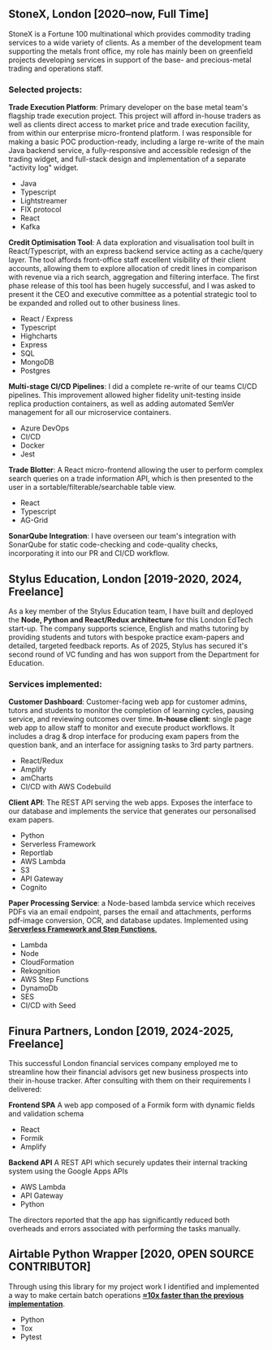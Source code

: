 ## StoneX, London [2020<span>&#8211;</span>now, Full Time]

StoneX is a Fortune 100 multinational which provides commodity trading services to a wide variety of clients. As a member of the development team supporting the metals front office, my role has mainly been on greenfield projects developing services in support of the base- and precious-metal trading and operations staff.

### Selected projects:

**Trade Execution Platform**: Primary developer on the base metal team's flagship trade execution project. This project will afford in-house traders as well as clients direct access to market price and trade execution facility, from within our enterprise micro-frontend platform. I was responsible for making a basic POC production-ready, including a large re-write of the main Java backend service, a fully-responsive and accessible redesign of the trading widget, and full-stack design and implementation of a separate "activity log" widget.

-   Java
-   Typescript
-   Lightstreamer
-   FIX protocol
-   React
-   Kafka

**Credit Optimisation Tool**: A data exploration and visualisation tool built in React/Typescript, with an express backend service acting as a cache/query layer. The tool affords front-office staff excellent visibility of their client accounts, allowing them to explore allocation of credit lines in comparison with revenue via a rich search, aggregation and filtering interface. The first phase release of this tool has been hugely successful, and I was asked to present it the CEO and executive committee as a potential strategic tool to be expanded and rolled out to other business lines.

-   React / Express
-   Typescript
-   Highcharts
-   Express
-   SQL
-   MongoDB
-   Postgres

**Multi-stage CI/CD Pipelines**: I did a complete re-write of our teams CI/CD pipelines. This improvement allowed higher fidelity unit-testing inside replica production containers, as well as adding automated SemVer management for all our microservice containers.

-   Azure DevOps
-   CI/CD
-   Docker
-   Jest

**Trade Blotter**: A React micro-frontend allowing the user to perform complex search queries on a trade information API, which is then presented to the user in a sortable/filterable/searchable table view.

-   React
-   Typescript
-   AG-Grid

**SonarQube Integration**: I have overseen our team's integration with SonarQube for static code-checking and code-quality checks, incorporating it into our PR and CI/CD workflow.

## Stylus Education, London [2019-2020, 2024, Freelance]

As a key member of the Stylus Education team, I have built and deployed the **Node, Python and React/Redux architecture** for this London EdTech start-up. The company supports science, English and maths tutoring by providing students and tutors with bespoke practice exam-papers and detailed, targeted feedback reports. As of 2025, Stylus has secured it's second round of VC funding and has won support from the Department for Education.

### Services implemented:

**Customer Dashboard**: Customer-facing web app for customer admins, tutors and students to monitor the completion of learning cycles, pausing service, and reviewing outcomes over time.
**In-house client**: single page web app to allow staff to monitor and execute product workflows. It includes a drag & drop interface for producing exam papers from the question bank, and an interface for assigning tasks to 3rd party partners.

-   React/Redux
-   Amplify
-   amCharts
-   CI/CD&nbsp;with&nbsp;AWS&nbsp;Codebuild

**Client API**: The REST API serving the web apps. Exposes the interface to our database and implements the service that generates our personalised exam papers.

-   Python
-   Serverless&nbsp;Framework
-   Reportlab
-   AWS&nbsp;Lambda
-   S3
-   API&nbsp;Gateway
-   Cognito

**Paper Processing Service**: a Node-based lambda service which receives PDFs via an email endpoint, parses the email and attachments, performs pdf-image conversion, OCR, and database updates. Implemented using [**Serverless Framework and Step Functions**.](https://medium.com/swlh/how-to-add-human-decision-making-into-automated-workflows-using-aws-step-functions-serverless-46c0a3412fe4)

-   Lambda
-   Node
-   CloudFormation
-   Rekognition
-   AWS Step Functions
-   DynamoDb
-   SES
-   CI/CD with Seed

## Finura Partners, London [2019, 2024-2025, Freelance]

This successful London financial services company employed me to streamline how their financial advisors get new business prospects into their in-house tracker. After consulting with them on their requirements I delivered:

**Frontend SPA** A web app composed of a Formik form with dynamic fields and validation schema

-   React
-   Formik
-   Amplify

**Backend API** A REST API which securely updates their internal tracking system using the Google Apps APIs

-   AWS Lambda
-   API Gateway
-   Python

The directors reported that the app has significantly reduced both overheads and errors associated with performing the tasks manually.

## Airtable Python Wrapper [2020, OPEN SOURCE CONTRIBUTOR]

Through using this library for my project work I identified and implemented a way to make certain batch operations [**≈10x faster than the previous implementation**](https://github.com/gtalarico/airtable-python-wrapper/pull/88).

-   Python
-   Tox
-   Pytest
